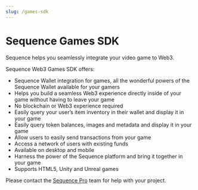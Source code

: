 ```yaml
---
slug: /games-sdk
---
```


# Sequence Games SDK

Sequence helps you seamlessly integrate your video game to Web3.

Sequence Web3 Games SDK offers:
* Sequence Wallet integration for games, all the wonderful powers of the Sequence Wallet available for your gamers
* Helps you build a seamless Web3 experience directly inside of your game without having to leave your game
* No blockchain or Web3 experience required
* Easily query your user’s item inventory in their wallet and display it in your game
* Easily query token balances, images and metadata and display it in your game
* Allow users to easily send transactions from your game
* Access a network of users with existing funds
* Available on desktop and mobile
* Harness the power of the Sequence platform and bring it together in your game
* Supports HTML5, Unity and Unreal games


Please contact the [Sequence Pro](https://pro.sequence.xyz) team for help with your project.
